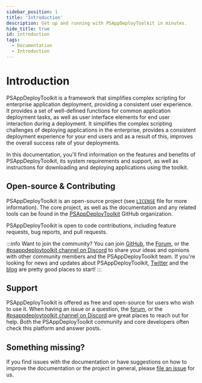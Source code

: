 ```yaml
---
sidebar_position: 1
title: 'Introduction'
description: Get up and running with PSAppDeployToolkit in minutes.
hide_title: true
id: introduction
tags:
  - Documentation
  - Introduction
---
```


# Introduction

PSAppDeployToolkit is a framework that simplifies complex scripting for enterprise application deployment, providing a consistent user experience. It provides a set of well-defined functions for common application deployment tasks, as well as user interface elements for end user interaction during a deployment. It simplifies the complex scripting challenges of deploying applications in the enterprise, provides a consistent deployment experience for your end users and as a result of this, improves the overall success rate of your deployments.

In this documentation, you'll find information on the features and benefits of PSAppDeployToolkit, its system requirements and support, as well as instructions for downloading and deploying applications using the toolkit.

## Open-source & Contributing

PSAppDeployToolkit is an open-source project (see [`LICENSE`](https://github.com/psappdeploytoolkit/psappdeploytoolkit/blob/master/LICENSE) file for more information). The core project, as well as the documentation and any related tools can be found in the [PSAppDeployToolkit](https://github.com/psappdeploytoolkit) GitHub organization.

PSAppDeployToolkit is open to code contributions, including feature requests, bug reports, and pull requests.

:::info
Want to join the community?
You can join [GitHub](https://github.com/psappdeploytoolkit/psappdeploytoolkit), the [Forum](https://discourse.psappdeploytoolkit.com), or the [#psappdeploytoolkit channel on Discord](https://discord.com/channels/618712310185197588/627204361545842688) to share your ideas and opinions with other community members and the PSAppDeployToolkit team. If you're looking for news and updates about PSAppDeployToolkit, [Twitter](https://twitter.com/psappdeploytoolkitjs) and the [blog](https://psappdeploytoolkit.io/blog) are pretty good places to start!
:::

## Support

PSAppDeployToolkit is offered as free and open-source for users who wish to use it. When having an issue or a question, the [forum](https://discourse.psappdeploytoolkit.com), or the [#psappdeploytoolkit channel on Discord](https://discord.com/channels/618712310185197588/627204361545842688) are great places to reach out for help. Both the PSAppDeployToolkit community and core developers often check this platform and answer posts.

## Something missing?

If you find issues with the documentation or have suggestions on how to improve the documentation or the project in general, please [file an issue](https://github.com/PSAppDeployToolkit/PSAppDeployToolkit/issues) for us.
